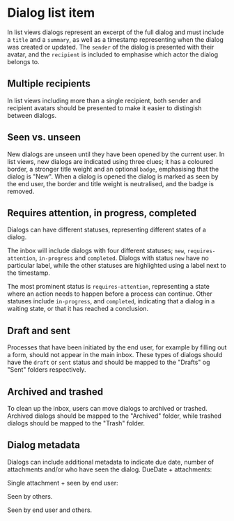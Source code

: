
<Meta of={DialogListItem} />

# Dialog list item

In list views dialogs represent an excerpt of the full dialog and must include a `title` and a `summary`, as well as a timestamp representing when the dialog was created or updated. The `sender` of the dialog is presented with their avatar, and
the `recipient` is included to emphasise which actor the dialog belongs to.

<Canvas of={DialogListItem.Default} />

## Multiple recipients

In list views including more than a single recipient, both sender and recipient avatars should be presented to make it easier to distingish between dialogs.

<Canvas of={DialogListItem.GroupedAvatars} />

## Seen vs. unseen

New dialogs are unseen until they have been opened by the current user. In list views, new dialogs are indicated using three clues; it has a coloured border, a stronger title weight and an optional `badge`, emphasising that the dialog is "New". When a dialog is opened the dialog is marked as seen by the end user, the border and title weight is neutralised, and the badge is removed.

<Canvas of={DialogListItem.SeenVsUnseen} />

## Requires attention, in progress, completed

Dialogs can have different statuses, representing different states of a dialog.

The inbox will include dialogs with four different statuses; `new`, `requires-attention`, `in-progress` and `completed`. Dialogs with status `new` have no particular label, while the other statuses are highlighted using a label next to the timestamp.

The most prominent status is `requires-attention`, representing a state where an action needs to happen before a process can continue. Other statuses include `in-progress`, and `completed`, indicating that a dialog in a waiting state, or that it has reached a conclusion.

<Canvas of={DialogListItem.InboxStatuses} />

## Draft and sent

Processes that have been initiated by the end user, for example by filling out a form, should not appear in the main inbox. These types of dialogs should have the `draft` or `sent` status and should be mapped to the "Drafts" og "Sent" folders respectively.

<Canvas of={DialogListItem.DraftAndSent} />

## Archived and trashed

To clean up the inbox, users can move dialogs to archived or trashed. Archived dialogs should be mapped to the "Archived" folder, while trashed dialogs should be mapped to the "Trash" folder.

<Canvas of={DialogListItem.ArchivedAndTrashed} />

## Dialog metadata

Dialogs can include additional metadata to indicate due date, number of attachments and/or who have seen the dialog. DueDate + attachments:

<Canvas of={DialogMetadata.DueDate} />

Single attachment + seen by end user:

<Canvas of={DialogMetadata.SeenByEndUser} />

Seen by others.

<Canvas of={DialogMetadata.SeenByOthers} />

Seen by end user and others.

<Canvas of={DialogMetadata.SeenByEndUserAndOthers} />
